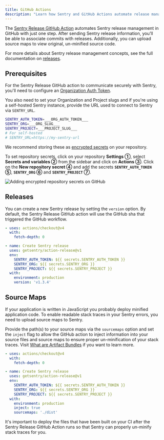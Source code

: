 ```yaml
---
title: GitHub Actions
description: "Learn how Sentry and GitHub Actions automate release management, upload source maps and help identify suspect commits."
---
```


The [Sentry Release GitHub Action](https://github.com/marketplace/actions/sentry-release) automates Sentry release management in GitHub with just one step. After sending Sentry release information, you’ll be able to associate commits with releases. Additionally, you can upload source maps to view original, un-minified source code.

For more details about Sentry release management concepts, see the full documentation on [releases](/product/releases/).

## Prerequisites

For the Sentry Release GitHub action to communicate securely with Sentry, you'll need to configure an [Organization Auth Token](https://sentry.io/orgredirect/organizations/:orgslug/settings/auth-tokens/).


You also need to set your Organization and Project slugs and if you're using a self-hosted Sentry instance, provide the URL used to connect to Sentry via `SENTRY_URL`.

<OrgAuthTokenNote />

```bash
SENTRY_AUTH_TOKEN=___ORG_AUTH_TOKEN___
SENTRY_ORG=___ORG_SLUG___
SENTRY_PROJECT=___PROJECT_SLUG___
# For self-hosted
# SENTRY_URL=https://my-sentry-url
```

We recommend storing these as [encrypted secrets](https://docs.github.com/en/actions/security-for-github-actions/security-guides/using-secrets-in-github-actions) on your repository.

To set repository secrets, click on your repository **Settings ①**, select **Secrets and variables ②** from the sidebar and click on **Actions ③**. Click on the **New repository secret ④** and add the secrets **`SENTRY_AUTH_TOKEN` ⑤**, **`SENTRY_ORG` ⑥** and **`SENTRY_PROJECT` ⑦**.

![Adding encrypted repository secrets on GitHub](../../../img/github_secrets.png)

## Releases

You can create a new Sentry release by setting the `version` option. By default, the Sentry Release GitHub action will use the GitHub sha that triggered the GitHub workflow.

```yml
- uses: actions/checkout@v4
  with:
    fetch-depth: 0

- name: Create Sentry release
  uses: getsentry/action-release@v1
  env:
    SENTRY_AUTH_TOKEN: ${{ secrets.SENTRY_AUTH_TOKEN }}
    SENTRY_ORG: ${{ secrets.SENTRY_ORG }}
    SENTRY_PROJECT: ${{ secrets.SENTRY_PROJECT }}
  with:
    environment: production
    version: 'v1.3.4'
```

## Source Maps

If your application is written in JavaScript you probably deploy minified application code. To enable readable
stack traces in your Sentry errors, you need to upload source maps to Sentry.

Provide the path(s) to your source maps via the `sourcemaps` option and set the `inject` flag to allow the GitHub
action to inject information into your source files and source maps to ensure proper un-minification of your stack traces.
Visit [What are Artifact Bundles](/platforms/javascript/sourcemaps/troubleshooting_js/artifact-bundles/) if you want to learn more.

```yml
- uses: actions/checkout@v4
  with:
    fetch-depth: 0

- name: Create Sentry release
  uses: getsentry/action-release@v1
  env:
    SENTRY_AUTH_TOKEN: ${{ secrets.SENTRY_AUTH_TOKEN }}
    SENTRY_ORG: ${{ secrets.SENTRY_ORG }}
    SENTRY_PROJECT: ${{ secrets.SENTRY_PROJECT }}
  with:
    environment: production
    inject: true
    sourcemaps: './dist'
```

<Alert>

  It's important to deploy the files that have been built on your CI after the Sentry Release GitHub Action
  runs so that Sentry can properly un-minify stack traces for you.

</Alert>
